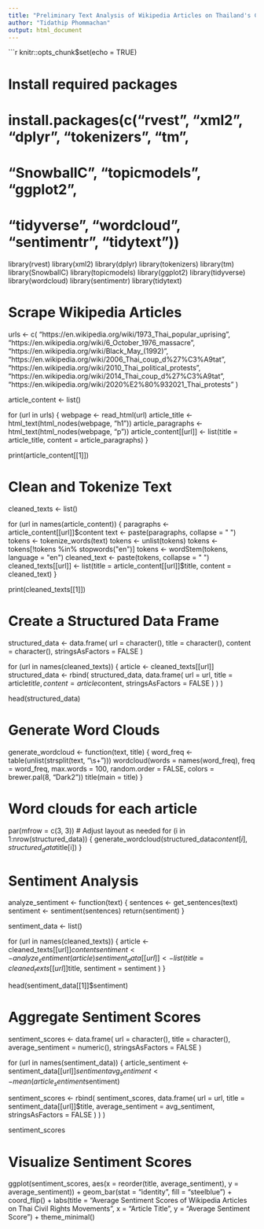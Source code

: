 ```yaml
---
title: "Preliminary Text Analysis of Wikipedia Articles on Thailand's Civil Rights Movements using R"
author: "Tidathip Phommachan"
output: html_document
---
```


```r
knitr::opts_chunk$set(echo = TRUE)

# Install required packages
# install.packages(c("rvest", "xml2", "dplyr", "tokenizers", "tm", 
#                    "SnowballC", "topicmodels", "ggplot2", 
#                    "tidyverse", "wordcloud", "sentimentr", "tidytext"))

library(rvest)
library(xml2)
library(dplyr)
library(tokenizers)
library(tm)
library(SnowballC)
library(topicmodels)
library(ggplot2)
library(tidyverse)
library(wordcloud)
library(sentimentr)
library(tidytext)

# Scrape Wikipedia Articles
urls <- c(
  "https://en.wikipedia.org/wiki/1973_Thai_popular_uprising",
  "https://en.wikipedia.org/wiki/6_October_1976_massacre",
  "https://en.wikipedia.org/wiki/Black_May_(1992)",
  "https://en.wikipedia.org/wiki/2006_Thai_coup_d%27%C3%A9tat",
  "https://en.wikipedia.org/wiki/2010_Thai_political_protests",
  "https://en.wikipedia.org/wiki/2014_Thai_coup_d%27%C3%A9tat",
  "https://en.wikipedia.org/wiki/2020%E2%80%932021_Thai_protests"
)

article_content <- list()

for (url in urls) {
  webpage <- read_html(url)
  article_title <- html_text(html_nodes(webpage, "h1"))
  article_paragraphs <- html_text(html_nodes(webpage, "p"))
  article_content[[url]] <- list(title = article_title, content = article_paragraphs)
}

print(article_content[[1]])

# Clean and Tokenize Text
cleaned_texts <- list()

for (url in names(article_content)) {
  paragraphs <- article_content[[url]]$content
  text <- paste(paragraphs, collapse = " ")
  tokens <- tokenize_words(text)
  tokens <- unlist(tokens)
  tokens <- tokens[!tokens %in% stopwords("en")]
  tokens <- wordStem(tokens, language = "en")
  cleaned_text <- paste(tokens, collapse = " ")
  cleaned_texts[[url]] <- list(title = article_content[[url]]$title, content = cleaned_text)
}

print(cleaned_texts[[1]])

# Create a Structured Data Frame
structured_data <- data.frame(
  url = character(),
  title = character(),
  content = character(),
  stringsAsFactors = FALSE
)

for (url in names(cleaned_texts)) {
  article <- cleaned_texts[[url]]
  structured_data <- rbind(
    structured_data,
    data.frame(
      url = url,
      title = article$title,
      content = article$content,
      stringsAsFactors = FALSE
    )
  )
)

head(structured_data)

# Generate Word Clouds
generate_wordcloud <- function(text, title) {
  word_freq <- table(unlist(strsplit(text, "\\s+")))
  wordcloud(words = names(word_freq), freq = word_freq, max.words = 100,
            random.order = FALSE, colors = brewer.pal(8, "Dark2"))
  title(main = title)
}

# Word clouds for each article
par(mfrow = c(3, 3))  # Adjust layout as needed
for (i in 1:nrow(structured_data)) {
  generate_wordcloud(structured_data$content[i], structured_data$title[i])
}

# Sentiment Analysis
analyze_sentiment <- function(text) {
  sentences <- get_sentences(text)
  sentiment <- sentiment(sentences)
  return(sentiment)
}

sentiment_data <- list()

for (url in names(cleaned_texts)) {
  article <- cleaned_texts[[url]]$content
  sentiment <- analyze_sentiment(article)
  sentiment_data[[url]] <- list(
    title = cleaned_texts[[url]]$title,
    sentiment = sentiment
  )
}

head(sentiment_data[[1]]$sentiment)

# Aggregate Sentiment Scores
sentiment_scores <- data.frame(
  url = character(),
  title = character(),
  average_sentiment = numeric(),
  stringsAsFactors = FALSE
)

for (url in names(sentiment_data)) {
  article_sentiment <- sentiment_data[[url]]$sentiment
  avg_sentiment <- mean(article_sentiment$sentiment)
  
  sentiment_scores <- rbind(
    sentiment_scores,
    data.frame(
      url = url,
      title = sentiment_data[[url]]$title,
      average_sentiment = avg_sentiment,
      stringsAsFactors = FALSE
    )
  )
)

sentiment_scores

# Visualize Sentiment Scores
ggplot(sentiment_scores, aes(x = reorder(title, average_sentiment), y = average_sentiment)) +
  geom_bar(stat = "identity", fill = "steelblue") +
  coord_flip() +
  labs(title = "Average Sentiment Scores of Wikipedia Articles on Thai Civil Rights Movements",
       x = "Article Title",
       y = "Average Sentiment Score") +
  theme_minimal()
